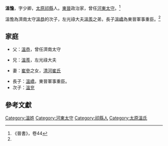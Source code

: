 '''溫憺'''，字少卿，[[太原|太原]][[祁縣|祁縣]]人。[[東晉|東晉]]政治家，曾任[[河東太守|河東太守]]。<ref name = "晉書">《晉書》，卷44</ref>

溫憺為濟南太守[[溫恭|溫恭]]的次子，左光祿大夫[[溫羨|溫羨]]之弟，長子[[溫嶠|溫嶠]]為東晉軍事重臣。<ref name = "晉書"/>

==家庭==
*父：[[溫恭|溫恭]]，曾任濟南太守

*兄：[[溫羨|溫羨]]，左光祿大夫

*妻：[[崔參|崔參]]之女，[[清河崔氏|清河崔氏]]

*長子：[[溫嶠|溫嶠]]，東晉軍事重臣。
*次子：[[溫兖|溫兖]]

==參考文獻==
{{reflist}}

[[Category:溫姓|Category:溫姓]]
[[Category:河東太守|Category:河東太守]]
[[Category:祁縣人|Category:祁縣人]]
[[Category:太原溫氏|Category:太原溫氏]]